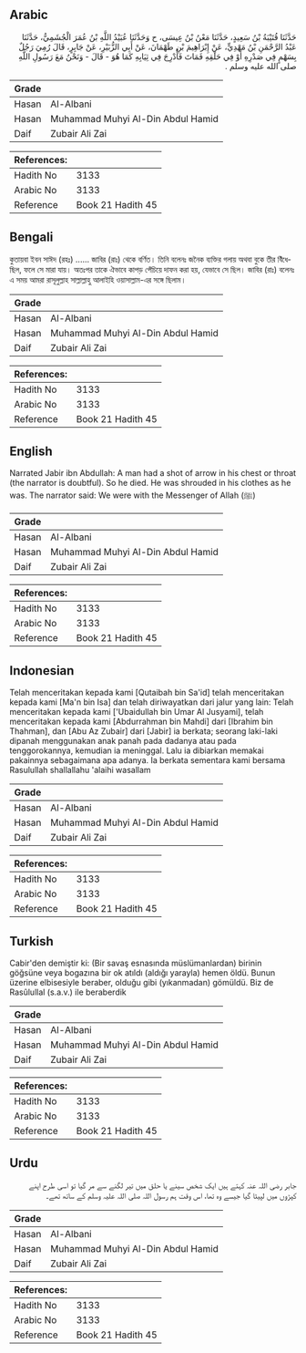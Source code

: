 ## Arabic


<div dir="rtl" lang="ar" style={{fontSize:'larger',backgroundColor:'#f8f9fa',padding:20}}>
حَدَّثَنَا قُتَيْبَةُ بْنُ سَعِيدٍ، حَدَّثَنَا مَعْنُ بْنُ عِيسَى، ح وَحَدَّثَنَا عُبَيْدُ اللَّهِ بْنُ عُمَرَ الْجُشَمِيُّ، حَدَّثَنَا عَبْدُ الرَّحْمَنِ بْنُ مَهْدِيٍّ، عَنْ إِبْرَاهِيمَ بْنِ طَهْمَانَ، عَنْ أَبِي الزُّبَيْرِ، عَنْ جَابِرٍ، قَالَ رُمِيَ رَجُلٌ بِسَهْمٍ فِي صَدْرِهِ أَوْ فِي حَلْقِهِ فَمَاتَ فَأُدْرِجَ فِي ثِيَابِهِ كَمَا هُوَ - قَالَ - وَنَحْنُ مَعَ رَسُولِ اللَّهِ صلى الله عليه وسلم ‏.‏
</div>
<div style={{backgroundColor:'#f8f9fa',padding:20, marginBottom: 10}}><table> <thead> <tr> <th>Grade</th> <th></th> </tr> </thead> <tbody> <tr><td>Hasan</td><td>Al-Albani</td></tr><tr><td>Hasan</td><td>Muhammad Muhyi Al-Din Abdul Hamid</td></tr><tr><td>Daif</td><td>Zubair Ali Zai</td></tr></tbody></table><table> <thead> <tr> <th>References:</th> <th></th> </tr> </thead> <tbody><tr><td>Hadith No</td><td>3133</td></tr><tr><td>Arabic No</td><td>3133</td></tr><tr><td>Reference</td><td>Book 21 Hadith 45</td></tr></tbody></table></div>

## Bengali


<div dir="ltr" lang="bn" style={{fontSize:'larger',backgroundColor:'#f8f9fa',padding:20}}>
কুতায়বা ইবন সাঈদ (রহঃ) ...... জাবির (রাঃ) থেকে বর্ণিত। তিনি বলেনঃ জনৈক ব্যক্তির গলায় অথবা বুকে তীর বিঁধেছিল, ফলে সে মারা যায়। অতঃপর তাকে ঐভাবে কাপড় পেঁচিয়ে দাফন করা হয়, যেভাবে সে ছিল। জাবির (রাঃ) বলেনঃ এ সময় আমরা রাসূলুল্লাহ সাল্লাল্লাহু আলাইহি ওয়াসাল্লাম-এর সঙ্গে ছিলাম।
</div>
<div style={{backgroundColor:'#f8f9fa',padding:20, marginBottom: 10}}><table> <thead> <tr> <th>Grade</th> <th></th> </tr> </thead> <tbody> <tr><td>Hasan</td><td>Al-Albani</td></tr><tr><td>Hasan</td><td>Muhammad Muhyi Al-Din Abdul Hamid</td></tr><tr><td>Daif</td><td>Zubair Ali Zai</td></tr></tbody></table><table> <thead> <tr> <th>References:</th> <th></th> </tr> </thead> <tbody><tr><td>Hadith No</td><td>3133</td></tr><tr><td>Arabic No</td><td>3133</td></tr><tr><td>Reference</td><td>Book 21 Hadith 45</td></tr></tbody></table></div>

## English


<div dir="ltr" lang="en" style={{fontSize:'larger',backgroundColor:'#f8f9fa',padding:20}}>
Narrated Jabir ibn Abdullah: A man had a shot of arrow in his chest or throat (the narrator is doubtful). So he died. He was shrouded in his clothes as he was. The narrator said: We were with the Messenger of Allah (ﷺ)
</div>
<div style={{backgroundColor:'#f8f9fa',padding:20, marginBottom: 10}}><table> <thead> <tr> <th>Grade</th> <th></th> </tr> </thead> <tbody> <tr><td>Hasan</td><td>Al-Albani</td></tr><tr><td>Hasan</td><td>Muhammad Muhyi Al-Din Abdul Hamid</td></tr><tr><td>Daif</td><td>Zubair Ali Zai</td></tr></tbody></table><table> <thead> <tr> <th>References:</th> <th></th> </tr> </thead> <tbody><tr><td>Hadith No</td><td>3133</td></tr><tr><td>Arabic No</td><td>3133</td></tr><tr><td>Reference</td><td>Book 21 Hadith 45</td></tr></tbody></table></div>

## Indonesian


<div dir="ltr" lang="id" style={{fontSize:'larger',backgroundColor:'#f8f9fa',padding:20}}>
Telah menceritakan kepada kami [Qutaibah bin Sa'id] telah menceritakan kepada kami [Ma'n bin Isa] dan telah diriwayatkan dari jalur yang lain: Telah menceritakan kepada kami ['Ubaidullah bin Umar Al Jusyami], telah menceritakan kepada kami [Abdurrahman bin Mahdi] dari [Ibrahim bin Thahman], dan [Abu Az Zubair] dari [Jabir] ia berkata; seorang laki-laki dipanah menggunakan anak panah pada dadanya atau pada tenggorokannya, kemudian ia meninggal. Lalu ia dibiarkan memakai pakainnya sebagaimana apa adanya. Ia berkata sementara kami bersama Rasulullah shallallahu 'alaihi wasallam
</div>
<div style={{backgroundColor:'#f8f9fa',padding:20, marginBottom: 10}}><table> <thead> <tr> <th>Grade</th> <th></th> </tr> </thead> <tbody> <tr><td>Hasan</td><td>Al-Albani</td></tr><tr><td>Hasan</td><td>Muhammad Muhyi Al-Din Abdul Hamid</td></tr><tr><td>Daif</td><td>Zubair Ali Zai</td></tr></tbody></table><table> <thead> <tr> <th>References:</th> <th></th> </tr> </thead> <tbody><tr><td>Hadith No</td><td>3133</td></tr><tr><td>Arabic No</td><td>3133</td></tr><tr><td>Reference</td><td>Book 21 Hadith 45</td></tr></tbody></table></div>

## Turkish


<div dir="ltr" lang="tr" style={{fontSize:'larger',backgroundColor:'#f8f9fa',padding:20}}>
Cabir'den demiştir ki: (Bir savaş esnasında müslümanlardan) birinin göğsüne veya bogazına bir ok atıldı (aldığı yarayla) hemen öldü. Bunun üzerine elbisesiyle beraber, olduğu gibi (yıkanmadan) gömüldü. Biz de Rasûlullal (s.a.v.) ile beraberdik
</div>
<div style={{backgroundColor:'#f8f9fa',padding:20, marginBottom: 10}}><table> <thead> <tr> <th>Grade</th> <th></th> </tr> </thead> <tbody> <tr><td>Hasan</td><td>Al-Albani</td></tr><tr><td>Hasan</td><td>Muhammad Muhyi Al-Din Abdul Hamid</td></tr><tr><td>Daif</td><td>Zubair Ali Zai</td></tr></tbody></table><table> <thead> <tr> <th>References:</th> <th></th> </tr> </thead> <tbody><tr><td>Hadith No</td><td>3133</td></tr><tr><td>Arabic No</td><td>3133</td></tr><tr><td>Reference</td><td>Book 21 Hadith 45</td></tr></tbody></table></div>

## Urdu


<div dir="rtl" lang="ur" style={{fontSize:'larger',backgroundColor:'#f8f9fa',padding:20}}>
جابر رضی اللہ عنہ کہتے ہیں ایک شخص سینے یا حلق میں تیر لگنے سے مر گیا تو اسی طرح اپنے کپڑوں میں لپیٹا گیا جیسے وہ تھا، اس وقت ہم رسول اللہ صلی اللہ علیہ وسلم کے ساتھ تھے۔
</div>
<div style={{backgroundColor:'#f8f9fa',padding:20, marginBottom: 10}}><table> <thead> <tr> <th>Grade</th> <th></th> </tr> </thead> <tbody> <tr><td>Hasan</td><td>Al-Albani</td></tr><tr><td>Hasan</td><td>Muhammad Muhyi Al-Din Abdul Hamid</td></tr><tr><td>Daif</td><td>Zubair Ali Zai</td></tr></tbody></table><table> <thead> <tr> <th>References:</th> <th></th> </tr> </thead> <tbody><tr><td>Hadith No</td><td>3133</td></tr><tr><td>Arabic No</td><td>3133</td></tr><tr><td>Reference</td><td>Book 21 Hadith 45</td></tr></tbody></table></div>